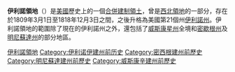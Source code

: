 {{noteTA
|G1=USState}}
{{expand|time=2016-12-10T13:52:35+00:00}}
{{unreferenced|time=2016-12-10T13:52:35+00:00}}
{{Infobox Former Subdivision
|native_name =
|conventional_long_name = 伊利諾伊領地<br />{{lang|en|Territory of Illinois}}
|common_name = 伊利諾伊領地
|nation      = [[美國|美國]]
|subdivision = [[美國合併建制領土|合併建制領土]]
|
|event_start = [[美國國會|國會]]成立
|date_start  = 3月1日
|year_start  = 1809年
|event_end   = [[伊利諾伊州|建州]]
|year_end    = 1818年
|date_end    = 12月3日
|event1      = {{link-en|1812年軍事地方|Military Tract of 1812}}在西伊利諾伊成立
|date_event1 = 1812年5月6日
|event2      =
|date_event2 =
|event3      =
|date_event3 =
|event4      =
|date_event4 =
|event5      =
|date_event5 =
|event6      =
|date_event6 =
|event7      =
|date_event7 =
|event_pre   =
|date_pre    =
|
|p1          = 印第安納領地
|flag_p1     = Flag of the United States (1795–1818).svg
|s1          = 伊利諾州
|flag_s1     = Flag of Illinois.svg
|s2          = 密歇根領地
|flag_s2     = US flag 21 stars.svg
|s3          =
|flag_s3     =
|image_flag  =
|image_coat  =
|symbol      =
|symbol_type =
|image_map   = Illinoisterritory.PNG
|image_map_caption =
|
|stat_area1   =
|stat_pop1    = 12,282
|stat_year1   = 1810
|stat_area2   =
|stat_pop2    =
|stat_year2   =
|
|capital      = [[卡斯卡斯基亞_(伊利諾伊州)|卡斯卡斯基亞]]
|government_type = 合併建制領土
|title_leader = {{link-en|伊利諾伊州州長|Governor of Illinois|總督}}
|leader1      = {{link-en|尼尼安·愛德華斯|Ninian Edwards}}
|year_leader1 = 1809－1818
|leader2      =
|year_leader2 =
|title_deputy = 秘書長
|deputy1      = {{link-en|納撒尼爾·蒲柏|Nathaniel Pope}}
|year_deputy1 = 1809－1816
|deputy2      = {{link-en|約瑟夫·菲利普斯 (法學家)|Joseph Phillips (jurist)|約瑟夫·菲利普斯}}
|year_deputy2 = 1816－1818
}}
'''伊利諾領地'''（{{lang-en|Illinois Territory}}）是[[美國|美國]]歷史上的一個[[合併建制領土|合併建制領土]]，曾是[[西北領地|西北領地]]的一部分，存在於1809年3月1日至1818年12月3日之間，之後升格為美國第21個州[[伊利諾州|伊利諾州]]。伊利諾領地的範圍除了現在的伊利諾州之外，還包括了[[威斯康星州|威斯康星州]]全境和[[密歇根州|密歇根州]]及[[明尼蘇達州|明尼蘇達州]]的部分地區。

{{DEFAULTSORT:Illinois Territory}}
[[Category:伊利諾領地|]]
[[Category:伊利诺伊建州前历史|Category:伊利诺伊建州前历史]]
[[Category:密西根建州前歷史|Category:密西根建州前歷史]]
[[Category:明尼蘇達建州前歷史|Category:明尼蘇達建州前歷史]]
[[Category:威斯康辛建州前歷史|Category:威斯康辛建州前歷史]]